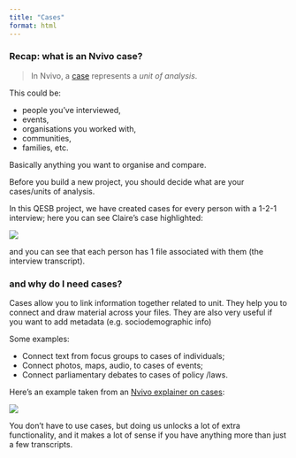 ```yaml
---
title: "Cases"
format: html
---
```


### Recap: what is an Nvivo case? 

> In Nvivo, a [case](https://help-nv.qsrinternational.com/20/win/Content/cases/cases.htm) represents a *unit of analysis*. 

This could be: 

- people you've interviewed, 
- events, 
- organisations you worked with, 
- communities, 
- families, etc. 
  
Basically anything you want to organise and compare. 

Before you build a new project, you should decide what are your cases/units of analysis. 

In this QESB project, we have created cases for every person with a 1-2-1 interview; here you can see Claire's case highlighted:  

![](images/cases created.png)

and you can see that each person has 1 file associated with them (the interview transcript). 

### and why do I need cases? 


Cases allow you to link information together related to unit. 
They help you to connect and draw material across your files. 
They are also very useful if you want to add metadata (e.g. sociodemographic info) 

Some examples: 

  + Connect text from focus groups to cases of individuals; 
  + Connect photos, maps, audio, to cases of events;  
  + Connect parliamentary debates to cases of policy /laws.
  
  
  
  Here's an example taken from an [Nvivo explainer on cases](https://help-nv.qsrinternational.com/12/win/v12.1.115-d3ea61/Content/cases/cases.htm): 
  
![](images/cases graphic.png)


You don't have to use cases, but doing us unlocks a lot of extra functionality, and it makes a lot of sense if you have anything more than just a few transcripts. 